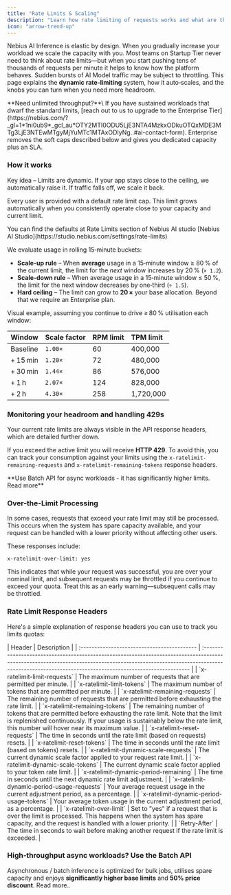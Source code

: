 ```yaml
---
title: "Rate Limits & Scaling"
description: "Learn how rate limiting of requests works and what are the scaling rules"
icon: "arrow-trend-up"
---
```


Nebius AI Inference is elastic by design. When you gradually increase your workload we scale the capacity with you. Most teams on Startup Tier never need to think about rate limits—but when you start pushing tens of thousands of requests per minute it helps to know how the platform behaves. Sudden bursts of AI Model traffic may be subject to throttling. This page explains the **dynamic rate‑limiting** system, how it auto‑scales, and the knobs you can turn when you need more headroom.

<Tip>
  **Need unlimited throughput?**\
  If you have sustained workloads that dwarf the standard limits, [reach out to us to upgrade to the Enterprise Tier](https://nebius.com/?_gl=1*1ni0ub9*_gcl_au*OTY2MTI0ODU5LjE3NTA4MzkxODkuOTQxMDE3MTg3LjE3NTEwMTgyMjYuMTc1MTAxODIyNg..#ai-contact-form). Enterprise removes the soft caps described below and gives you dedicated capacity plus an SLA.
</Tip>

### How it works

Key idea – Limits are dynamic. If your app stays close to the ceiling, we automatically raise it. If traffic falls off, we scale it back.

Every user is provided with a default rate limit cap. This limit grows automatically when you consistently operate close to your capacity and current limit.

<Tip>
  You can find the defaults at Rate Limits section of Nebius AI studio [Nebius AI Studio](https://studio.nebius.com/settings/rate-limits)
</Tip>

We evaluate usage in rolling 15‑minute buckets:

- **Scale‑up rule** – When **average** usage in a 15‑minute window ≥ 80 % of the current limit, the limit for the _next_ window increases by 20 % (`× 1.2`).
- **Scale‑down rule** – When average usage in a 15‑minute window ≤ 50 %, the limit for the next window decreases by one‑third (`÷ 1.5`).
- **Hard ceiling** – The limit can grow to **20 ×** your base allocation. Beyond that we require an Enterprise plan.

Visual example, assuming you continue to drive ≥ 80 % utilisation each window:

| **Window** | **Scale factor** | **RPM limit** | **TPM limit** |
| :--------- | :--------------- | :------------ | :------------ |
| Baseline   | `1.00×`          | 60            | 400,000       |
| \+ 15 min  | `1.20×`          | 72            | 480,000       |
| \+ 30 min  | `1.44×`          | 86            | 576,000       |
| \+ 1 h     | `2.07×`          | 124           | 828,000       |
| \+ 2 h     | `4.30×`          | 258           | 1,720,000     |

### Monitoring your headroom and handling 429s

Your current rate limits are always visible in the API response headers, which are detailed further down.

If you exceed the active limit you will receive **HTTP 429**. To avoid this, you can track your consumption against your limits using the `x-ratelimit-remaining-requests` and `x-ratelimit-remaining-tokens` response headers.

<Tip>
  **Use Batch API for async workloads - it has significantly higher limits. Read more**
</Tip>

### **Over-the-Limit Processing**

In some cases, requests that exceed your rate limit may still be processed. This occurs when the system has spare capacity available, and your request can be handled with a lower priority without affecting other users.

These responses include:

```
x-ratelimit-over-limit: yes
```

This indicates that while your request was successful, you are over your nominal limit, and subsequent requests may be throttled if you continue to exceed your quota. Treat this as an early warning—subsequent calls may be throttled.

### Rate Limit Response Headers

Here's a simple explanation of response headers you can use to track you limits quotas:

<Expandable title="Description of Rate Limits response headers">
  | Header                                      | Description                                                                                                                                                                                                                            |
  | :------------------------------------------ | :------------------------------------------------------------------------------------------------------------------------------------------------------------------------------------------------------------------------------------- |
  | `x-ratelimit-limit-requests`                | The maximum number of requests that are permitted per minute.                                                                                                                                                                          |
  | `x-ratelimit-limit-tokens`                  | The maximum number of tokens that are permitted per minute.                                                                                                                                                                            |
  | `x-ratelimit-remaining-requests`            | The remaining number of requests that are permitted before exhausting the rate limit.                                                                                                                                                  |
  | `x-ratelimit-remaining-tokens`              | The remaining number of tokens that are permitted before exhausting the rate limit. Note that the limit is replenished continuously. If your usage is sustainably below the rate limit, this number will hover near its maximum value. |
  | `x-ratelimit-reset-requests`                | The time in seconds until the rate limit (based on requests) resets.                                                                                                                                                                   |
  | `x-ratelimit-reset-tokens`                  | The time in seconds until the rate limit (based on tokens) resets.                                                                                                                                                                     |
  | `x-ratelimit-dynamic-scale-requests`        | The current dynamic scale factor applied to your request rate limit.                                                                                                                                                                   |
  | `x-ratelimit-dynamic-scale-tokens`          | The current dynamic scale factor applied to your token rate limit.                                                                                                                                                                     |
  | `x-ratelimit-dynamic-period-remaining`      | The time in seconds until the next dynamic rate limit adjustment.                                                                                                                                                                      |
  | `x-ratelimit-dynamic-period-usage-requests` | Your average request usage in the current adjustment period, as a percentage.                                                                                                                                                          |
  | `x-ratelimit-dynamic-period-usage-tokens`   | Your average token usage in the current adjustment period, as a percentage.                                                                                                                                                            |
  | `x-ratelimit-over-limit`                    | Set to "yes" if a request that is over the limit is processed. This happens when the system has spare capacity, and the request is handled with a lower priority.                                                                      |
  | `Retry-After`                               | The time in seconds to wait before making another request if the rate limit is exceeded.                                                                                                                                               |
</Expandable>

### High‑throughput async workloads? Use the Batch API

Asynchronous / batch inference is optimized for bulk jobs, utilises spare capacity and enjoys **significantly higher base limits** and **50% price discount**. Read more..